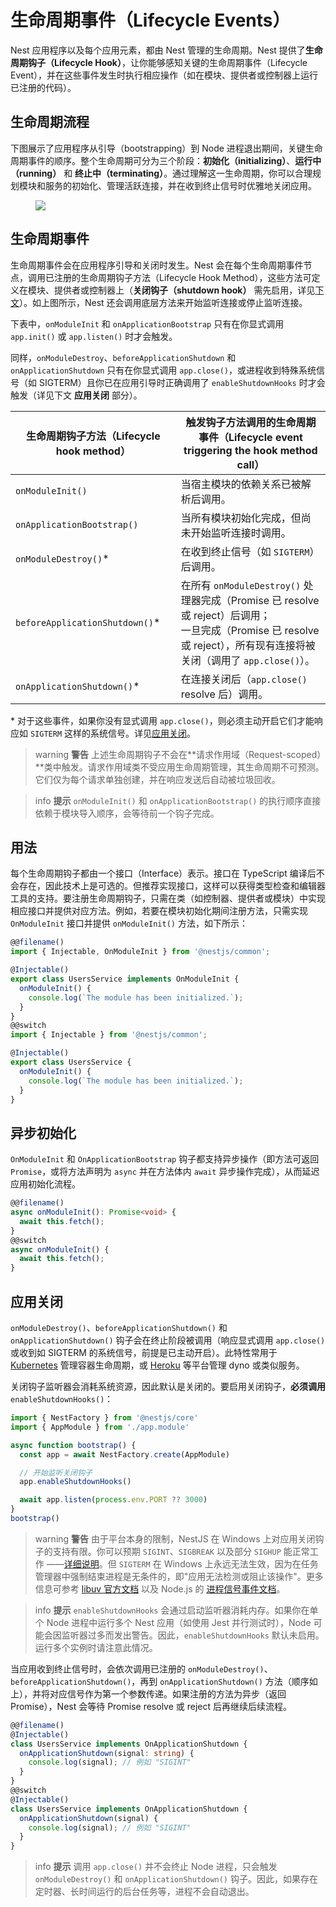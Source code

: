 # 生命周期事件（Lifecycle Events）

Nest 应用程序以及每个应用元素，都由 Nest 管理的生命周期。Nest 提供了**生命周期钩子（Lifecycle Hook）**，让你能够感知关键的生命周期事件（Lifecycle Event），并在这些事件发生时执行相应操作（如在模块、提供者或控制器上运行已注册的代码）。

## 生命周期流程

下图展示了应用程序从引导（bootstrapping）到 Node 进程退出期间，关键生命周期事件的顺序。整个生命周期可分为三个阶段：**初始化（initializing）**、**运行中（running）** 和 **终止中（terminating）**。通过理解这一生命周期，你可以合理规划模块和服务的初始化、管理活跃连接，并在收到终止信号时优雅地关闭应用。

<figure>
  <img class="illustrative-image" src="/assets/lifecycle-events.png" />
</figure>

## 生命周期事件

生命周期事件会在应用程序引导和关闭时发生。Nest 会在每个生命周期事件节点，调用已注册的生命周期钩子方法（Lifecycle Hook Method），这些方法可定义在模块、提供者或控制器上（**关闭钩子（shutdown hook）** 需先启用，详见[下文](/fundamentals/lifecycle-events#application-shutdown)）。如上图所示，Nest 还会调用底层方法来开始监听连接或停止监听连接。

下表中，`onModuleInit` 和 `onApplicationBootstrap` 只有在你显式调用 `app.init()` 或 `app.listen()` 时才会触发。

同样，`onModuleDestroy`、`beforeApplicationShutdown` 和 `onApplicationShutdown` 只有在你显式调用 `app.close()`，或进程收到特殊系统信号（如 SIGTERM）且你已在应用引导时正确调用了 `enableShutdownHooks` 时才会触发（详见下文 **应用关闭** 部分）。

| 生命周期钩子方法（Lifecycle hook method） | 触发钩子方法调用的生命周期事件（Lifecycle event triggering the hook method call）                                                                                           |
| ----------------------------------------- | --------------------------------------------------------------------------------------------------------------------------------------------------------------------------- |
| `onModuleInit()`                          | 当宿主模块的依赖关系已被解析后调用。                                                                                                                                        |
| `onApplicationBootstrap()`                | 当所有模块初始化完成，但尚未开始监听连接时调用。                                                                                                                            |
| `onModuleDestroy()`\*                     | 在收到终止信号（如 `SIGTERM`）后调用。                                                                                                                                      |
| `beforeApplicationShutdown()`\*           | 在所有 `onModuleDestroy()` 处理器完成（Promise 已 resolve 或 reject）后调用；<br />一旦完成（Promise 已 resolve 或 reject），所有现有连接将被关闭（调用了 `app.close()`）。 |
| `onApplicationShutdown()`\*               | 在连接关闭后（`app.close()` resolve 后）调用。                                                                                                                              |

\* 对于这些事件，如果你没有显式调用 `app.close()`，则必须主动开启它们才能响应如 `SIGTERM` 这样的系统信号。详见[应用关闭](fundamentals/lifecycle-events#application-shutdown)。

> warning **警告** 上述生命周期钩子不会在**请求作用域（Request-scoped）**类中触发。请求作用域类不受应用生命周期管理，其生命周期不可预测。它们仅为每个请求单独创建，并在响应发送后自动被垃圾回收。

> info **提示** `onModuleInit()` 和 `onApplicationBootstrap()` 的执行顺序直接依赖于模块导入顺序，会等待前一个钩子完成。

## 用法

每个生命周期钩子都由一个接口（Interface）表示。接口在 TypeScript 编译后不会存在，因此技术上是可选的。但推荐实现接口，这样可以获得类型检查和编辑器工具的支持。要注册生命周期钩子，只需在类（如控制器、提供者或模块）中实现相应接口并提供对应方法。例如，若要在模块初始化期间注册方法，只需实现 `OnModuleInit` 接口并提供 `onModuleInit()` 方法，如下所示：

```ts
@@filename()
import { Injectable, OnModuleInit } from '@nestjs/common';

@Injectable()
export class UsersService implements OnModuleInit {
  onModuleInit() {
    console.log(`The module has been initialized.`);
  }
}
@@switch
import { Injectable } from '@nestjs/common';

@Injectable()
export class UsersService {
  onModuleInit() {
    console.log(`The module has been initialized.`);
  }
}
```

## 异步初始化

`OnModuleInit` 和 `OnApplicationBootstrap` 钩子都支持异步操作（即方法可返回 `Promise`，或将方法声明为 `async` 并在方法体内 `await` 异步操作完成），从而延迟应用初始化流程。

```ts
@@filename()
async onModuleInit(): Promise<void> {
  await this.fetch();
}
@@switch
async onModuleInit() {
  await this.fetch();
}
```

## 应用关闭

`onModuleDestroy()`、`beforeApplicationShutdown()` 和 `onApplicationShutdown()` 钩子会在终止阶段被调用（响应显式调用 `app.close()` 或收到如 SIGTERM 的系统信号，前提是已主动开启）。此特性常用于 [Kubernetes](https://kubernetes.io/) 管理容器生命周期，或 [Heroku](https://www.heroku.com/) 等平台管理 dyno 或类似服务。

关闭钩子监听器会消耗系统资源，因此默认是关闭的。要启用关闭钩子，**必须调用** `enableShutdownHooks()`：

```ts
import { NestFactory } from '@nestjs/core'
import { AppModule } from './app.module'

async function bootstrap() {
  const app = await NestFactory.create(AppModule)

  // 开始监听关闭钩子
  app.enableShutdownHooks()

  await app.listen(process.env.PORT ?? 3000)
}
bootstrap()
```

> warning **警告** 由于平台本身的限制，NestJS 在 Windows 上对应用关闭钩子的支持有限。你可以预期 `SIGINT`、`SIGBREAK` 以及部分 `SIGHUP` 能正常工作 ——[详细说明](https://nodejs.org/api/process.html#process_signal_events)。但 `SIGTERM` 在 Windows 上永远无法生效，因为在任务管理器中强制结束进程是无条件的，即"应用无法检测或阻止该操作"。更多信息可参考 [libuv 官方文档](https://docs.libuv.org/en/v1.x/signal.html) 以及 Node.js 的 [进程信号事件文档](https://nodejs.org/api/process.html#process_signal_events)。

> info **提示** `enableShutdownHooks` 会通过启动监听器消耗内存。如果你在单个 Node 进程中运行多个 Nest 应用（如使用 Jest 并行测试时），Node 可能会因监听器过多而发出警告。因此，`enableShutdownHooks` 默认未启用。运行多个实例时请注意此情况。

当应用收到终止信号时，会依次调用已注册的 `onModuleDestroy()`、`beforeApplicationShutdown()`，再到 `onApplicationShutdown()` 方法（顺序如上），并将对应信号作为第一个参数传递。如果注册的方法为异步（返回 Promise），Nest 会等待 Promise resolve 或 reject 后再继续后续流程。

```ts
@@filename()
@Injectable()
class UsersService implements OnApplicationShutdown {
  onApplicationShutdown(signal: string) {
    console.log(signal); // 例如 "SIGINT"
  }
}
@@switch
@Injectable()
class UsersService implements OnApplicationShutdown {
  onApplicationShutdown(signal) {
    console.log(signal); // 例如 "SIGINT"
  }
}
```

> info **提示** 调用 `app.close()` 并不会终止 Node 进程，只会触发 `onModuleDestroy()` 和 `onApplicationShutdown()` 钩子。因此，如果存在定时器、长时间运行的后台任务等，进程不会自动退出。
